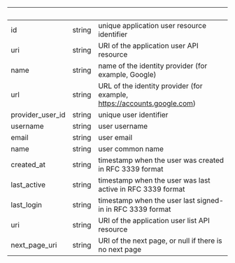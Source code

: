 
| &nbsp;           | &nbsp; | &nbsp;                                                          |
| ---------------- | ------ | --------------------------------------------------------------- |
| id               | string | unique application user resource identifier                     |
| uri              | string | URI of the application user API resource                        |
| name             | string | name of the identity provider (for example, Google)                     |
| url              | string | URL of the identity provider (for example, https://accounts.google.com) |
| provider_user_id | string | unique user identifier                                          |
| username         | string | user username                                                   |
| email            | string | user email                                                      |
| name             | string | user common name                                                |
| created_at       | string | timestamp when the user was created in RFC 3339 format          |
| last_active      | string | timestamp when the user was last active in RFC 3339 format      |
| last_login       | string | timestamp when the user last signed-in in RFC 3339 format       |
| uri              | string | URI of the application user list API resource                   |
| next_page_uri    | string | URI of the next page, or null if there is no next page          |
